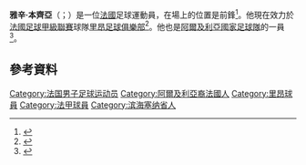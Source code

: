 {{expand|time=2015-05-18T00:57:28+00:00}}
{{noteTA
|1=zh-cn:亚辛; zh-tw:雅辛; zh-hk:雅辛
}}
{{Infobox football biography
| name = 雅辛·本齐亚<br>Yassine Benzia
| image = U-19 EC-Qualifikation Austria vs. France 2013-06-10 (120).jpg
| image_size = 200
| caption = 摄于2013年，本齐亚随[[法国国家足球队|法国U19]]征战
| fullname = Yassine Benzia
| birth_date = {{Birth date and age|1994|9|8|df=yes}}
| birth_place = {{FRA}}[[圣欧班莱塞尔伯夫|圣欧班莱塞尔伯夫]]
| height = 1.81m
| position = [[中场|中场]]
| currentclub = [[第戎足球俱乐部|第戎]]
| clubnumber = 10
| youthyears1 = 2000–2005
| youthclubs1 = 圣奥宾
| youthyears2 = 2005–2006
| youthclubs2 = {{le|瓦塞勒市政体育|CMS Oissel}}
| youthyears3 = 2006–2009
| youthclubs3 = 考德贝斯
| youthyears4 = 2009–2010
| youthclubs4 = [[克维伊鲁昂体育俱乐部|克维伊鲁昂体育]]
| youthyears5 = 2010–2012
| youthclubs5 = [[里昂足球俱乐部|里昂]]
| years1 = 2011–2015
| clubs1 = [[奥林匹克里昂|里昂]]
| caps1 = 38
| goals1 = 4
| years2 = 2011–2015
| clubs2 = → [[里昂足球俱乐部|里昂预备队]]
| caps2 = 38
| goals2 = 19
| years3 = 2015–2020
| clubs3 = [[里尔足球俱乐部|里尔]]
| caps3 = 81
| goals3 = 9
| years4 = 2015–2016
| clubs4 = → [[里尔足球俱乐部|里尔预备队]]
| caps4 = 3
| goals4 = 1
| years5 = 2018–2019
| clubs5 = → [[费内巴切足球俱乐部|费内巴切]] (租借)
| caps5 = 13
| goals5 = 0
| years6 = 2019–2020
| clubs6 = → [[奥林匹亚科斯足球俱乐部|奥林匹亚科斯]] (租借)
| caps6 = 5
| goals6 = 0
| years7 = 2020–
| clubs7 = [[第戎足球俱乐部|第戎]]
| caps7 = 0
| goals7 = 0
| nationalyears1 = 2010
| nationalteam1 = [[法国国家足球队|法国U16]]
| nationalcaps1 = 3
| nationalgoals1 = 0
| nationalyears2 = 2011
| nationalteam2 = [[法国国家足球队|法国U17]]
| nationalcaps2 = 6
| nationalgoals2 = 4
| nationalyears3 = 2011–2012
| nationalteam3 = [[法国国家足球队|法国U18]]
| nationalcaps3 = 9
| nationalgoals3 = 9
| nationalyears4 = 2012–2013
| nationalteam4 = [[法国国家足球队|法国U19]]
| nationalcaps4 = 16
| nationalgoals4 = 7
| nationalyears5 = 2013–2015
| nationalteam5 = [[法国国家足球队|法国U21]]
| nationalcaps5 = 9
| nationalgoals5 = 6
| nationalyears6 = 2016–
| nationalteam6 = [[阿尔及利亚国家足球队|阿尔及利亚]]
| nationalcaps6 = 4
| nationalgoals6 = 1
| club-update = 2020年1月12日 (UTC)
| ntupdate = 2018年11月18日
}}
'''雅辛·本齊亞'''（{{lang-fr|Yassine Benzia}}；{{bd|1994年|9月8日}}）是一位[[法國|法國]]足球運動員，在場上的位置是前鋒<ref>{{cite news |title=Yassine Benzia: "Mon modèle, c’est Karim Benzema" |url=http://www.lyoncapitale.fr/Journal/univers/Sport/Football/Yassine-Benzia-Mon-modele-c-est-Karim-Benzema |work=Lyon Capitale |date=3 July 2012 |accessdate=20 May 2012 |language=fr |archive-date=2012-04-13 |archive-url=https://web.archive.org/web/20120413011808/http://lyoncapitale.fr/Journal/univers/Sport/Football/Yassine-Benzia-Mon-modele-c-est-Karim-Benzema |dead-url=no }}</ref>。他現在效力於[[法國足球甲級聯賽|法國足球甲級聯賽]]球隊[[里昂足球俱樂部|里昂足球俱樂部]]<ref>{{cite news |title=L'OL dégaine Yassine Benzia, sa pépite, à l'entraînement |url=http://www.foot01.com/equipe/lyon/l-ol-degaine-yassine-benzia-sa-pepite-a-l-entrainement,85680 |work=Foot01 |date=13 March 2012 |accessdate=20 May 2012 |language=fr |archive-date=2012-08-19 |archive-url=https://web.archive.org/web/20120819122217/http://www.foot01.com/equipe/lyon/l-ol-degaine-yassine-benzia-sa-pepite-a-l-entrainement,85680 |dead-url=no }}</ref>。他也是[[阿爾及利亞國家足球隊|阿爾及利亞國家足球隊]]的一員<ref>{{cite news |title=Benzia gamble paying off for France |url=http://www.fifa.com/u17worldcup/news/newsid=1456151/index.html |work=[[FIFA|Fédération Internationale de Football Association]] |date=20 June 2011 |accessdate=20 May 2012 |language=fr |archive-date=2014-10-17 |archive-url=https://web.archive.org/web/20141017021318/http://www.fifa.com/u17worldcup/news/newsid=1456151/index.html |dead-url=yes }}</ref>。

== 參考資料 ==
{{reflist}}
{{第戎球员名单}}
{{DEFAULTSORT:Benzia, Yassine}}
[[Category:法国男子足球运动员|Category:法国男子足球运动员]]
[[Category:阿爾及利亞裔法國人|Category:阿爾及利亞裔法國人]]
[[Category:里昂球員|Category:里昂球員]]
[[Category:法甲球員|Category:法甲球員]]
[[Category:滨海塞纳省人|Category:滨海塞纳省人]]